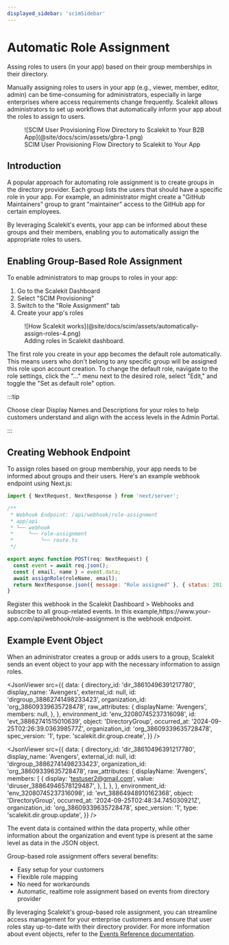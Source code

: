 ```yaml
---
displayed_sidebar: 'scimSidebar'
---
```


# Automatic Role Assignment

<Subtitle>
  Assing roles to users (in your app) based on their group memberships in their directory.
</Subtitle>

Manually assigning roles to users in your app (e.g., viewer, member, editor, admin) can be
time-consuming for administrators, especially in large enterprises where access requirements change
frequently. Scalekit allows administrators to set up workflows that automatically inform your app
about the roles to assign to users.

<figure>
  ![SCIM User Provisioning Flow Directory to Scalekit to Your B2B
  App](@site/docs/scim/assets/gbra-1.png)
  <figcaption>SCIM User Provisioning Flow Directory to Scalekit to Your App</figcaption>
</figure>

## Introduction

A popular approach for automating role assignment is to create groups in the directory provider.
Each group lists the users that should have a specific role in your app. For example, an
administrator might create a "GitHub Maintainers" group to grant "maintainer" access to the GitHub
app for certain employees.

By leveraging Scalekit's events, your app can be informed about these groups and their members,
enabling you to automatically assign the appropriate roles to users.

## Enabling Group-Based Role Assignment

To enable administrators to map groups to roles in your app:

1. Go to the Scalekit Dashboard
2. Select "SCIM Provisioning"
3. Switch to the "Role Assignment" tab
4. Create your app's roles

<figure className="width-75">
  ![How Scalekit works](@site/docs/scim/assets/automatically-assign-roles-4.png)
  <figcaption>Adding roles in Scalekit dashboard.</figcaption>
</figure>

The first role you create in your app becomes the default role automatically. This means users who
don't belong to any specific group will be assigned this role upon account creation. To change the
default role, navigate to the role settings, click the "..." menu next to the desired role, select
"Edit," and toggle the "Set as default role" option.

:::tip

Choose clear Display Names and Descriptions for your roles to help customers understand and align
with the access levels in the Admin Portal.

:::

## Creating Webhook Endpoint

To assign roles based on group membership, your app needs to be informed about groups and their
users. Here's an example webhook endpoint using Next.js:

<CodeWithHeader title="Webhook Endpoint">

<Tabs groupId="tech-stack" queryString>
<TabItem value="nextjs" label="Next.js">

```javascript showLineNumbers
import { NextRequest, NextResponse } from 'next/server';

/**
 * Webhook Endpoint: /api/webhook/role-assignment
 * app/api
 * └── webhook
 *     └── role-assignment
 *         └── route.ts
 */

export async function POST(req: NextRequest) {
  const event = await req.json();
  const { email, name } = event.data;
  await assignRole(roleName, email);
  return NextResponse.json({ message: "Role assigned" }, { status: 201 });
}
```

</TabItem>
</Tabs>
</CodeWithHeader>

Register this webhook in the Scalekit Dashboard > Webhooks and subscribe to all group-related
events. In this
example,<SimpleCode>https:<span></span>//www<span></span>.your-app.com<span></span>/api/webhook/role-assignment</SimpleCode>
is the webhook endpoint.

## Example Event Object

When an administrator creates a group or adds users to a group, Scalekit sends an event object to
your app with the necessary information to assign roles.

<div class="row">

<div class="col col--6">

<CodeWithHeader title="Group Creation Event">

<JsonViewer
  src={{
    data: {
      directory_id: 'dir_38610496391217780',
      display_name: 'Avengers',
      external_id: null,
      id: 'dirgroup_38862741498233423',
      organization_id: 'org_38609339635728478',
      raw_attributes: {
        displayName: 'Avengers',
        members: null,
      },
    },
    environment_id: 'env_32080745237316098',
    id: 'evt_38862741515010639',
    object: 'DirectoryGroup',
    occurred_at: '2024-09-25T02:26:39.036398577Z',
    organization_id: 'org_38609339635728478',
    spec_version: '1',
    type: 'scalekit.dir.group.create',
  }}
/>

</CodeWithHeader>

</div>

<div class="col col--6">
  <CodeWithHeader title="User Addition to Group Event">

<JsonViewer
  src={{
    data: {
      directory_id: 'dir_38610496391217780',
      display_name: 'Avengers',
      external_id: null,
      id: 'dirgroup_38862741498233423',
      organization_id: 'org_38609339635728478',
      raw_attributes: {
        displayName: 'Avengers',
        members: [
          {
            display: 'testuser2@gmail.com',
            value: 'diruser_38864946578129487',
          },
        ],
      },
    },
    environment_id: 'env_32080745237316098',
    id: 'evt_38864948910162368',
    object: 'DirectoryGroup',
    occurred_at: '2024-09-25T02:48:34.745030921Z',
    organization_id: 'org_38609339635728478',
    spec_version: '1',
    type: 'scalekit.dir.group.update',
  }}
/>

</CodeWithHeader>

</div>

</div>

The event data is contained within the data property, while other information about the organization
and event type is present at the same level as data in the JSON object.

Group-based role assignment offers several benefits:

- Easy setup for your customers
- Flexible role mapping
- No need for workarounds
- Automatic, realtime role assignment based on events from directory provider

By leveraging Scalekit's group-based role assignment, you can streamline access management for your
enterprise customers and ensure that user roles stay up-to-date with their directory provider. For
more information about event objects, refer to the
[Events Reference documentation](/apis#tag/Webhooks).
